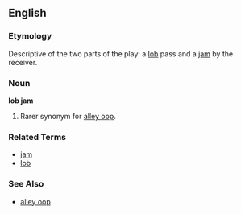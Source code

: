 ==English==

===Etymology===
Descriptive of the two parts of the play: a [[lob]] pass and a [[jam]] by the receiver.

===Noun===
'''lob jam'''

# {{hoops}} Rarer synonym for [[alley oop]].

===Related Terms===
*[[jam]]
*[[lob]]

===See Also===
*[[alley oop]]